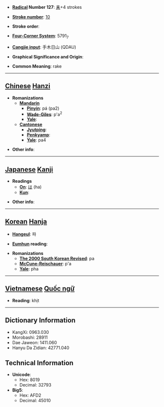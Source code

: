 * '''[[Wiktionary:Chinese radical index| Radical]] Number 127''': [[Wiktionary:Chinese radical index 耒|耒]]+4 strokes

* '''[[Wiktionary:Chinese total strokes index|Stroke number]]''': [[Wiktionary:Chinese total strokes index 10|10]]

* '''Stroke order''': 

* '''[[Wiktionary:Chinese four corner index|Four-Corner System]]''': 5791<sub>7</sub>

* '''[[Wiktionary:Chinese Cangjie index|Cangjie input]]''': 手木日山 (QDAU)

* '''Graphical Significance and Origin''': 

* '''Common Meaning''': rake

----

== [[Chinese]] [[Hanzi]] ==

* '''Romanizations'''
** '''[[Mandarin]]'''
*** '''[[Pinyin]]''': pá (pa2)
*** '''[[Wade-Giles]]''': p'a<sup>2</sup>
*** '''[[Yale]]''': 
** '''[[Cantonese]]'''
*** '''[[Jyutping]]''':
*** '''[[Penkyamp]]''': 
*** '''[[Yale]]''': pa4

* '''Other info''': 

----

== [[Japanese]] [[Kanji]] ==

* '''Readings'''
** '''[[On]]''': [[は]] (ha)
** '''[[Kun]]''': 

* '''Other info''':  

----

== [[Korean]] [[Hanja]] ==

* '''[[Hangeul]]''': 파

* '''[[Eumhun]] reading''': 

* '''Romanizations'''
** '''[[The 2000 South Korean Revised Romanization|The 2000 South Korean Revised]]''': pa
** '''[[McCune-Reischauer]]''': p'a
** '''[[Yale]]''': pha


----

== [[Vietnamese]] [[Quốc ngữ]] ==

* '''Reading''': khịt

----

== Dictionary Information ==

* KangXi: 0963.030
* Morobashi: 28911
* Dae Jaweon: 1411.060
* Hanyu Da Zidian: 42771.040

== Technical Information ==

* '''Unicode''':
** Hex: 8019
** Decimal: 32793
* '''Big5''':
** Hex: AFD2
** Decimal: 45010